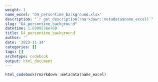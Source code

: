 ```yaml
---
weight: 1
name_excel: "D4_persontime_background.xlsx"
description: "`r get_description(rmarkdown::metadata$name_excel)`"
slug: "D4_persontime_background"
datetime: 1.6999536e+09
title: D4_persontime_background
author: ''
date: '2023-11-14'
categories: []
tags: []
archetype: codebook
output: html_document
---
```


```r
html_codebook(rmarkdown::metadata$name_excel)
```
